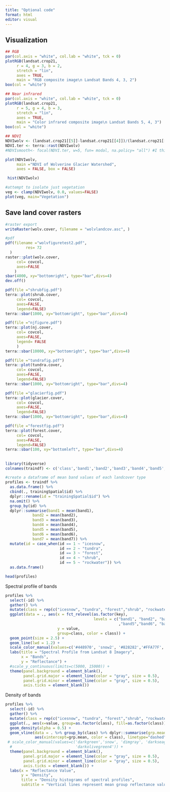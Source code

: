 ```yaml
---
title: "Optional code"
format: html
editor: visual
---
```


## Visualization

```r
## RGB
par(col.axis = "white", col.lab = "white", tck = 0)
plotRGB(landsat.crop21,
     r = 4, g = 3, b = 2,
     stretch = "lin", 
     axes = TRUE,
     main = "RGB composite image\n Landsat Bands 4, 3, 2")
box(col = "white")

## Near infrared
par(col.axis = "white", col.lab = "white", tck = 0)
plotRGB(landsat.crop21,
     r = 5, g = 4, b = 3,
     stretch = "lin",
     axes = TRUE,
     main = "Color infrared composite image\n Landsat Bands 5, 4, 3")
box(col = "white")
```

```r
## NDVI
NDVIwolv <- (landsat.crop21[[5]]-landsat.crop21[[4]])/(landsat.crop21[[5]]+landsat.crop21[[4]])
NDVI.ter <- terra::rast(NDVIwolv)
#NDVIsmooth<- focal(NDVI.ter, w=5, fun= modal, na.policy= "all") #I think smoothing looks bad

plot(NDVIwolv,
     main ="NDVI of Wolverine Glacier Watershed",
     axes = FALSE, box = FALSE)

 hist(NDVIwolv)

#attempt to isolate just vegetation
veg <- clamp(NDVIwolv, 0.0, values=FALSE) 
plot(veg, main="Vegetation")
```

## Save land cover rasters

```r
#raster export
writeRaster(wolv.cover, filename = "wolvlandcov.asc", )

#pdf
pdf(filename ="wolvfiguretest2.pdf", 
         res= 72  
  )
raster::plot(wolv.cover,
     col= covcol, 
     axes=FALSE
    )
sbar(4000, xy="bottomright", type="bar",divs=4)
dev.off()

pdf(file ="shrubfig.pdf")
terra::plot(shrub.cover, 
     col= covcol, 
     axes=FALSE,
     legend=FALSE)
terra::sbar(1000, xy="bottomright", type="bar",divs=4)

pdf(file ="njfigure.pdf")
terra::plot(nj.cover, 
     col= covcol, 
     axes=FALSE, 
     legend= FALSE
     )
terra::sbar(10000, xy="bottomright", type="bar",divs=4)

pdf(file ="tundrafig.pdf")
terra::plot(tundra.cover, 
     col= covcol, 
     axes=FALSE,
     legend=FALSE)
terra::sbar(1000, xy="bottomright", type="bar",divs=4)

pdf(file ="glacierfig.pdf")
terra::plot(glacier.cover, 
     col= covcol, 
     axes=FALSE,
     legend=FALSE)
terra::sbar(1000, xy="bottomright", type="bar",divs=4)

pdf(file ="forestfig.pdf")
terra::plot(forest.cover, 
     col= covcol, 
     axes=FALSE,
     legend=FALSE)
terra::sbar(100, xy="bottomleft", type="bar",divs=4)
```

## 

```r

library(tidyverse)
colnames(traindf) <- c('class','band1','band2','band3','band4','band5','band6','band7')

#create a dataframe of mean band values of each landcover type
profiles <- traindf %>% 
  as.data.frame() %>% 
  cbind(., trainingSpatial$id) %>% 
  dplyr::rename(id = "trainingSpatial$id") %>% 
  na.omit() %>% 
  group_by(id) %>% 
  dplyr::summarise(band1 = mean(band1),
            band2 = mean(band2),
            band3 = mean(band3),
            band4 = mean(band4),
            band5 = mean(band5),
            band6 = mean(band6),
            band7 = mean(band7)) %>% 
  mutate(id = case_when(id == 1 ~ "icesnow",
                        id == 2 ~ "tundra",
                        id == 3 ~ "forest",
                        id == 4 ~ "shrub",
                        id == 5 ~ "rockwater")) %>% 
  as.data.frame()

head(profiles)
```

Spectral profile of bands

```r
profiles %>% 
  select(-id) %>% 
  gather() %>% 
  mutate(class = rep(c("icesnow", "tundra", "forest","shrub", "rockwater"), 7)) %>% 
  ggplot(data = ., aes(x = fct_relevel(as.factor(key),
                                       levels = c("band1", "band2", "band3", "band4"
                                                  ,"band5","band6", "band7")), 
                       y = value, 
                       group=class, color = class)) +
  geom_point(size = 2.5) +
  geom_line(lwd = 1.2) +
  scale_color_manual(values=c('#448970', 'snow2', '#828282','#FFA77F','#D1FF73')) +
  labs(title = "Spectral Profile from Landsat 8 Imagery",
       x = "Bands",
       y = "Reflectance") +
  #scale_y_continuous(limits=c(5000, 15000)) +
  theme(panel.background = element_blank(),
        panel.grid.major = element_line(color = "gray", size = 0.5),
        panel.grid.minor = element_line(color = "gray", size = 0.5),
        axis.ticks = element_blank())
```

Density of bands

```r
profiles %>% 
  select(-id) %>% 
  gather() %>% 
  mutate(class = rep(c("icesnow", "tundra", "forest","shrub", "rockwater"), 7)) %>% 
  ggplot(., aes(x=value, group=as.factor(class), fill=as.factor(class))) + 
  geom_density(alpha = 0.5) + 
  geom_vline(data = . %>% group_by(class) %>% dplyr::summarise(grp.mean = mean(value)),
             aes(xintercept=grp.mean, color = class), linetype="dashed", size=1) +
 # scale_color_manual(values=c('darkgreen','snow', 'dimgray', 'darkseagreen3',
  #                            'darkolivegreen4')) +
  theme(panel.background = element_blank(),
        panel.grid.major = element_line(color = "gray", size = 0.5),
        panel.grid.minor = element_line(color = "gray", size = 0.5),
        axis.ticks = element_blank()) +
  labs(x = "Reflectance Value",
       y = "Density",
       title = "Density histograms of spectral profiles",
       subtitle = "Vertical lines represent mean group reflectance values")
```

